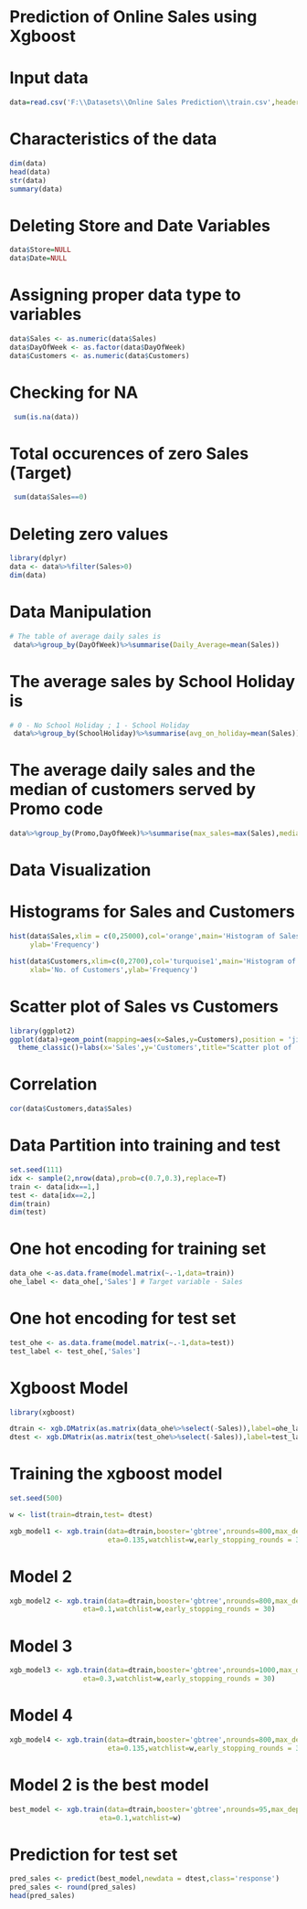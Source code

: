 # Prediction of Online Sales using Xgboost

# Input data
```{r}
data=read.csv('F:\\Datasets\\Online Sales Prediction\\train.csv',header=T)
```

# Characteristics of the data
```{r}
dim(data) 
head(data)
str(data)
summary(data)
```

# Deleting Store and Date Variables
```{r}
data$Store=NULL
data$Date=NULL
```

# Assigning proper data type to variables
```{r}
data$Sales <- as.numeric(data$Sales)
data$DayOfWeek <- as.factor(data$DayOfWeek)
data$Customers <- as.numeric(data$Customers)
```

# Checking for NA
```{r}
 sum(is.na(data))
```
# Total occurences of zero Sales (Target)
```{r}
 sum(data$Sales==0)
```

# Deleting zero values 

```{r}
library(dplyr)
data <- data%>%filter(Sales>0)
dim(data)
```

# Data Manipulation

```{r}
# The table of average daily sales is
 data%>%group_by(DayOfWeek)%>%summarise(Daily_Average=mean(Sales))
```

# The average sales by School Holiday is 

```{r}
# 0 - No School Holiday ; 1 - School Holiday
 data%>%group_by(SchoolHoliday)%>%summarise(avg_on_holiday=mean(Sales))
```

# The average daily sales and the median of customers served by Promo code

```{r}
data%>%group_by(Promo,DayOfWeek)%>%summarise(max_sales=max(Sales),median_of_customers=median(Customers))%>%arrange(desc(max_sales))
```

# Data Visualization

# Histograms for Sales and Customers 

```{r}
hist(data$Sales,xlim = c(0,25000),col='orange',main='Histogram of Sales',xlab='Sales',
     ylab='Frequency')

hist(data$Customers,xlim=c(0,2700),col='turquoise1',main='Histogram of Customers',
     xlab='No. of Customers',ylab='Frequency')
```

# Scatter plot of Sales vs Customers

```{r}

library(ggplot2)
ggplot(data)+geom_point(mapping=aes(x=Sales,y=Customers),position = 'jitter',colour='blue')+
  theme_classic()+labs(x='Sales',y='Customers',title="Scatter plot of  Customers vs Sales")
```

# Correlation 
```{r}
cor(data$Customers,data$Sales) 

```

# Data Partition into training and test

```{r}
set.seed(111)
idx <- sample(2,nrow(data),prob=c(0.7,0.3),replace=T)
train <- data[idx==1,]
test <- data[idx==2,]
dim(train) 
dim(test)
```

# One hot encoding for training set

```{r}
data_ohe <-as.data.frame(model.matrix(~.-1,data=train))
ohe_label <- data_ohe[,'Sales'] # Target variable - Sales
```

# One hot encoding for test set

```{r}
test_ohe <- as.data.frame(model.matrix(~.-1,data=test))
test_label <- test_ohe[,'Sales']
```

# Xgboost Model
```{r}

library(xgboost)

dtrain <- xgb.DMatrix(as.matrix(data_ohe%>%select(-Sales)),label=ohe_label)
dtest <- xgb.DMatrix(as.matrix(test_ohe%>%select(-Sales)),label=test_label)
```

# Training the xgboost model
```{r}
set.seed(500)

w <- list(train=dtrain,test= dtest)

xgb_model1 <- xgb.train(data=dtrain,booster='gbtree',nrounds=800,max_depth=6,eval_metric='rmse',
                        eta=0.135,watchlist=w,early_stopping_rounds = 30) 
```
# Model 2
```{r}
xgb_model2 <- xgb.train(data=dtrain,booster='gbtree',nrounds=800,max_depth=6,eval_metric='rmse',
                  eta=0.1,watchlist=w,early_stopping_rounds = 30) 
```

# Model 3
```{r}
xgb_model3 <- xgb.train(data=dtrain,booster='gbtree',nrounds=1000,max_depth=8,eval_metric='rmse',
                  eta=0.3,watchlist=w,early_stopping_rounds = 30)  
```

# Model 4
```{r}
xgb_model4 <- xgb.train(data=dtrain,booster='gbtree',nrounds=800,max_depth=6,eval_metric='rmse',
                        eta=0.135,watchlist=w,early_stopping_rounds = 30)
```

#  Model 2 is the best model
```{r}
best_model <- xgb.train(data=dtrain,booster='gbtree',nrounds=95,max_depth=6,eval_metric='rmse',
                      eta=0.1,watchlist=w) 
```

# Prediction for test set
```{r}
pred_sales <- predict(best_model,newdata = dtest,class='response')
pred_sales <- round(pred_sales)
head(pred_sales)
```
